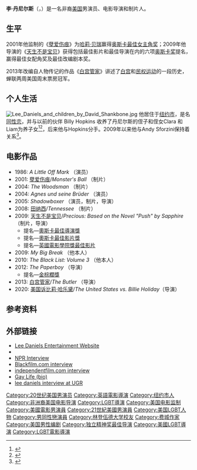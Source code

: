 {{Infobox entertainer
| type = 導演
| image         = Lee-Daniels-2010-SAG-Awards.jpg
| caption       = 2010年1月
| birthname     = Lee Louis Daniels
| birth_date     = {{birth date and age|mf=yes|1959|12|24}}
| birth_place    = [[费城|费城]]
| occupation    = [[演员|演员]]、[[电影导演|电影导演]]、[[电影监制|电影监制]]
| yearsactive   = 1986年–现在
| website       = {{URL|www.leedanielsentertainment.com}}
| children = Clara Daniels <br> Liam Daniels
}}
'''李·丹尼尔斯'''（{{lang-en|Lee Louis Daniels}}，{{bd|1959年|12月24日||}}）是一名非裔[[美国|美国]]男演员、电影导演和制片人。

==生平==
2001年他监制的《[[孽爱伤痕|孽爱伤痕]]》为[[哈莉·贝瑞|哈莉·贝瑞]]赢得[[奥斯卡最佳女主角奖|奥斯卡最佳女主角奖]]；2009年他导演的《[[天生不是宝贝|天生不是宝贝]]》获得包括最佳影片和最佳导演在内的六项[[奥斯卡奖|奥斯卡奖]]提名，赢得最佳女配角奖及最佳改编剧本奖。

2013年改编自人物传记的作品《[[白宫管家|白宫管家]]》讲述了[[白宫|白宫]]和[[民权运动|民权运动]]的一段历史，蝉联两周美国周末票房冠军。

== 个人生活 ==
[[File:Lee_Daniels_and_children_by_David_Shankbone.jpg|thumb]]
他居住于[[纽约市|纽约市]]，是名[[同性恋|同性恋]]，并与以前的伙伴 Billy Hopkins 收养了丹尼尔斯的侄子和侄女Clara 和 Liam为养子女<ref name=keithboykin>{{cite web |url=http://www.keithboykin.com/arch/2006/03/29/shadowboxing_wi |title=Shadowboxing with Lee Daniels |last=Boykin |first=Kieth |date=29 March 2006 |publisher=KiethBoykin.com |accessdate=2007-08-02 |deadurl=yes |archiveurl=https://web.archive.org/web/20070805212250/http://www.keithboykin.com/arch/2006/03/29/shadowboxing_wi |archivedate=2007年8月5日 }}</ref><ref name=nytimes>{{cite news | author=Lynn Hirschberg | url=http://www.nytimes.com/2009/10/25/magazine/25precious-t.html | work=The New York Times | title=The Audacity of ‘Precious’ | date=21 October 2009 | accessdate=2009-11-05 | archive-date=2021-02-20 | archive-url=https://web.archive.org/web/20210220133730/https://www.nytimes.com/2009/10/25/magazine/25precious-t.html | dead-url=no }}</ref>，后来他与Hopkins分手。2009年以来他与Andy Sforzini保持着关系<ref>{{cite web |url=http://blackgaygossip.com/index.php/2010/03/24/lee-daniels-credits-wendy-williams-with-outing-him-it-was-liberating/#more-12646 |title=[Video] Lee Daniels Credits Wendy Williams with Outing Him: "It Was Liberating!" | |publisher=Blackgaygossip.com |date=2010-03-24 |accessdate=2012-08-21 |archive-date=2013-05-17 |archive-url=https://www.webcitation.org/6GfyzdK7h?url=http://blackgaygossip.com/index.php/2010/03/24/lee-daniels-credits-wendy-williams-with-outing-him-it-was-liberating/#more-12646 |dead-url=yes }}</ref>。

==电影作品==
*1986: ''A Little Off Mark'' （演员）
*2001: [[孽爱伤痕|孽爱伤痕]]/''Monster's Ball'' （制片）
*2004: ''The Woodsman'' （制片）
*2004: ''Agnes und seine Brüder'' （演员）
*2005: ''Shadowboxer'' （演员，制片，导演）
*2008: [[田纳西_(电影)|田纳西]]/''Tennessee'' （制片）
*2009: [[天生不是宝贝|天生不是宝贝]]/''Precious: Based on the Novel "Push" by Sapphire'' （制片，导演）
** 提名—[[奧斯卡最佳導演獎|奧斯卡最佳導演獎]]
** 提名—[[奧斯卡最佳影片獎|奧斯卡最佳影片獎]]
** 提名—[[英國電影學院獎最佳影片|英國電影學院獎最佳影片]]
*2009: ''My Big Break'' （他本人）
*2010: ''The Black List: Volume 3'' （他本人）
*2012: ''The Paperboy'' （导演）
** 提名—[[金棕櫚獎|金棕櫚獎]]
*2013: [[白宫管家|白宫管家]]/''The Butler'' （导演）
*2020: [[美国诉比莉·哈乐黛|美国诉比莉·哈乐黛]]/''The United States vs. Billie Holiday''（导演）

== 参考资料 ==
{{Reflist}}

== 外部链接 ==
{{portal|人物}}
*[http://www.leedanielsentertainment.com Lee Daniels Entertainment Website] {{Wayback|url=http://www.leedanielsentertainment.com/ |date=20210210221943 }}
*{{IMDb name|200005}}
*[http://www.npr.org/templates/story/story.php?storyId=5572810 NPR Interview] {{Wayback|url=http://www.npr.org/templates/story/story.php?storyId=5572810 |date=20200720000632 }}
*[http://www.blackfilm.com/20041210/features/leedaniels.shtml Blackfilm.com interview] {{Wayback|url=http://www.blackfilm.com/20041210/features/leedaniels.shtml |date=20190923120354 }}
*[http://www.independentfilm.com/films/lee-daniels-shadowboxer.shtml independentfilm.com interview] {{Wayback|url=http://www.independentfilm.com/films/lee-daniels-shadowboxer.shtml |date=20210314174715 }}
*[https://web.archive.org/web/20070524172203/http://gaylife.about.com/od/gaycelebrityprofiles/p/leedaniels.htm Gay Life (bio)]
*[https://web.archive.org/web/20131022005434/http://undergroundrepublik.com/blog/2010/01/Lee-Daniels-precious-interview/ lee daniels interview at UGR]
{{独立精神奖最佳导演奖}}
{{Authority control}}

{{DEFAULTSORT:Daniels, Lee}}
[[Category:20世纪美国男演员|Category:20世纪美国男演员]]
[[Category:英語電影導演|Category:英語電影導演]]
[[Category:纽约市人|Category:纽约市人]]
[[Category:非洲裔美国电影导演|Category:非洲裔美国电影导演]]
[[Category:LGBT導演|Category:LGBT導演]]
[[Category:美国电影监制|Category:美国电影监制]]
[[Category:美國電影男演員|Category:美國電影男演員]]
[[Category:21世紀美國男演員|Category:21世紀美國男演員]]
[[Category:美国LGBT人物|Category:美国LGBT人物]]
[[Category:男同性戀演員|Category:男同性戀演員]]
[[Category:林登伍德大学校友|Category:林登伍德大学校友]]
[[Category:费城作家|Category:费城作家]]
[[Category:美国男性编剧|Category:美国男性编剧]]
[[Category:独立精神奖最佳导演|Category:独立精神奖最佳导演]]
[[Category:美國LGBT導演|Category:美國LGBT導演]]
[[Category:LGBT電影導演|Category:LGBT電影導演]]